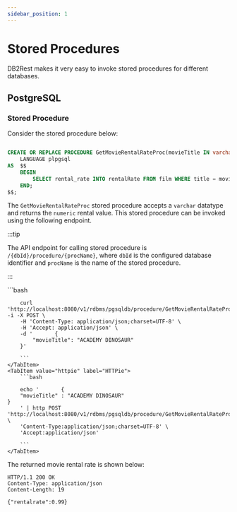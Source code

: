 ```yaml
---
sidebar_position: 1
---
```


# Stored Procedures


DB2Rest makes it very easy to invoke stored procedures for different databases.


## PostgreSQL

### Stored Procedure

Consider the stored procedure below:

```sql

CREATE OR REPLACE PROCEDURE GetMovieRentalRateProc(movieTitle IN varchar, rentalRate OUT numeric)
	LANGUAGE plpgsql
AS  $$
	BEGIN
		SELECT rental_rate INTO rentalRate FROM film WHERE title = movieTitle;
	END;
$$;


```

The `GetMovieRentalRateProc` stored procedure accepts a `varchar` datatype and returns the `numeric` rental value.
This stored procedure can be invoked using the following endpoint.

:::tip

The API endpoint for calling stored procedure is `/{dbId}/procedure/{procName}`, where `dbId` is the configured database identifier and `procName`
is the name of the stored procedure.

:::



<Tabs>
    <TabItem value="cURL" label="cURL" default>
        ```bash



        curl 'http://localhost:8080/v1/rdbms/pgsqldb/procedure/GetMovieRentalRateProc' -i -X POST \
        -H 'Content-Type: application/json;charset=UTF-8' \
        -H 'Accept: application/json' \
        -d '       {
            "movieTitle": "ACADEMY DINOSAUR"
        }'

        ```
    </TabItem>
    <TabItem value="httpie" label="HTTPie">
        ```bash

        echo '       {
        "movieTitle" : "ACADEMY DINOSAUR"
    }
        ' | http POST 'http://localhost:8080/v1/rdbms/pgsqldb/procedure/GetMovieRentalRateProc' \
        'Content-Type:application/json;charset=UTF-8' \
        'Accept:application/json'

        ```
    </TabItem>

</Tabs>


The returned movie rental rate is shown below:


```http
HTTP/1.1 200 OK
Content-Type: application/json
Content-Length: 19

{"rentalrate":0.99}
```




